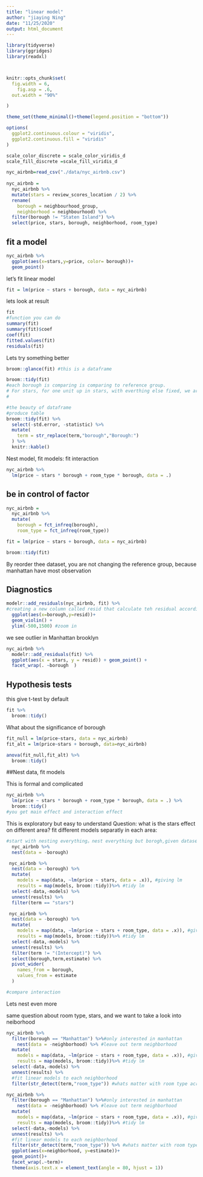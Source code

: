 ```yaml
---
title: "linear model"
author: "jiaying Ning"
date: "11/25/2020"
output: html_document
---
```


```r
library(tidyverse)
library(ggridges)
library(readxl)



knitr::opts_chunk$set(
  fig.width = 6,
    fig.asp = .6,
  out.width = "90%"

)

theme_set(theme_minimal()+theme(legend.position = "bottom"))

options(
  ggplot2.continuous.colour = "viridis",
  ggplot2.continuous.fill = "viridis"
)

scale_color_discrete = scale_color_viridis_d
scale_fill_discrete =scale_fill_viridis_d
```

```r
nyc_airbnb=read_csv("./data/nyc_airbnb.csv")
 
nyc_airbnb = 
  nyc_airbnb %>% 
  mutate(stars = review_scores_location / 2) %>% 
  rename(
    borough = neighbourhood_group,
    neighborhood = neighbourhood) %>% 
  filter(borough != "Staten Island") %>% 
  select(price, stars, borough, neighborhood, room_type)
```

## fit a model

```r
nyc_airbnb %>%
  ggplot(aes(x=stars,y=price, color= borough))+
  geom_point()
```

let's fit linear model
```r
fit = lm(price ~ stars + borough, data = nyc_airbnb)

```


lets look at result
```r
fit
#function you can do
summary(fit)
summary(fit)$coef
coef(fit)
fitted.values(fit)
residuals(fit)
```

Lets try something better
```r
broom::glance(fit) #this is a dataframe
```

```r
broom::tidy(fit)
#each borough is comparing is comparing to reference group.
# For stars, for one unit up in stars, with everthing else fixed, we are expecting to see a increase of 31.98 in price
#
```
```r
#the beauty of dataframe
#produce table
broom::tidy(fit) %>%
  select(-std.error, -statistic) %>%
  mutate(
    term = str_replace(term,"borough","Borough:")
  ) %>%
  knitr::kable()

```

Nest model, fit models:
fit interaction

```r
nyc_airbnb %>% 
  lm(price ~ stars * borough + room_type * borough, data = .) 
```



## be in control of factor

```r
nyc_airbnb = 
  nyc_airbnb %>% 
  mutate(
    borough = fct_infreq(borough),
    room_type = fct_infreq(room_type))

fit = lm(price ~ stars + borough, data = nyc_airbnb)

broom::tidy(fit)
```
By reorder thee dataset, you are not changing the reference group, because manhattan have most observation


## Diagnostics
```r
modelr::add_residuals(nyc_airbnb, fit) %>%
#creating a new column called resid that calculate teh residual according to fitted value
  ggplot(aes(x=borough,y=resid))+
  geom_violin() +
  ylim(-500,1500) #zoom in
```
we see outlier  in Manhattan brooklyn

```r
nyc_airbnb %>% 
  modelr::add_residuals(fit) %>% 
  ggplot(aes(x = stars, y = resid)) + geom_point() +
  facet_wrap(. ~borough  )
```

## Hypothesis tests

this give t-test by default
```r
fit %>%
  broom::tidy()
```

What about the significance of borough

```r
fit_null = lm(price~stars, data = nyc_airbnb)
fit_alt = lm(price~stars + borough, data=nyc_airbnb) 

anova(fit_null,fit_alt) %>%
  broom::tidy()
```

##Nest data, fit models

This is formal and complicated
```r
nyc_airbnb %>% 
  lm(price ~ stars * borough + room_type * borough, data = .) %>% 
  broom::tidy() 
#you get main effect and interaction effect
```

This is exploratory but easy to understand
Question: what is the stars effect on different area?
fit different models separatly in each area:
```r
#start with nesting everything。nest everything but borogh,given dataset in a nested column,then you fit model to each df
  nyc_airbnb %>% 
  nest(data = -borough) 

```



```r
 nyc_airbnb %>% 
  nest(data = -borough) %>% 
  mutate(
    models = map(data, ~lm(price ~ stars, data = .x)), #giving lm
    results = map(models, broom::tidy))%>% #tidy lm
  select(-data,-models) %>%
  unnest(results) %>%
  filter(term == "stars")

```

```r
 nyc_airbnb %>% 
  nest(data = -borough) %>% 
  mutate(
    models = map(data, ~lm(price ~ stars + room_type, data = .x)), #giving lm
    results = map(models, broom::tidy))%>% #tidy lm
  select(-data,-models) %>%
  unnest(results) %>%
  filter(term != "(Intercept)") %>%
  select(borough,term,estimate) %>%
  pivot_wider(
    names_from = borough,
    values_from = estimate
  )

#compare interaction
```

Lets nest even more

same question about room type, stars, and we want to take a look into neiborhood
```r
nyc_airbnb %>%
  filter(borough == "Manhattan") %>%#only interested in manhattan
    nest(data = -neighborhood) %>% #leave out term neighborhood
  mutate(
    models = map(data, ~lm(price ~ stars + room_type, data = .x)), #giving lm
    results = map(models, broom::tidy))%>% #tidy lm
  select(-data,-models) %>%
  unnest(results) %>%
  #fit linear models to each neighborhood
  filter(str_detect(term,"room_type")) #whats matter with room type across all of these things
```
```r
nyc_airbnb %>%
  filter(borough == "Manhattan") %>%#only interested in manhattan
    nest(data = -neighborhood) %>% #leave out term neighborhood
  mutate(
    models = map(data, ~lm(price ~ stars + room_type, data = .x)), #giving lm
    results = map(models, broom::tidy))%>% #tidy lm
  select(-data,-models) %>%
  unnest(results) %>%
  #fit linear models to each neighborhood
  filter(str_detect(term,"room_type")) %>% #whats matter with room type across all of these things
  ggplot(aes(x=neighborhood, y=estimate))+
  geom_point()+ 
  facet_wrap(.~term)+
  theme(axis.text.x = element_text(angle = 80, hjust = 1))
```


